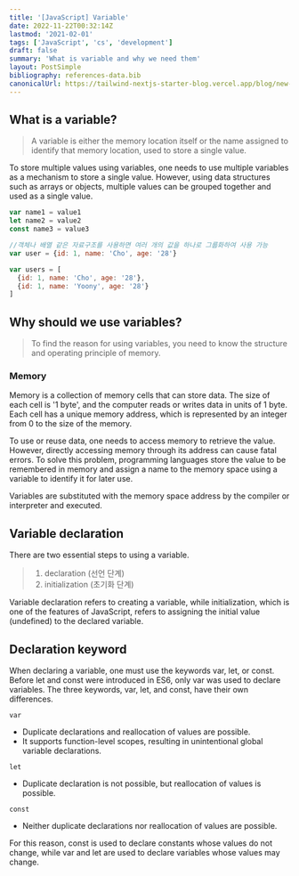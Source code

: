 ```yaml
---
title: '[JavaScript] Variable'
date: 2022-11-22T00:32:14Z
lastmod: '2021-02-01'
tags: ['JavaScript', 'cs', 'development']
draft: false
summary: 'What is variable and why we need them'
layout: PostSimple
bibliography: references-data.bib
canonicalUrl: https://tailwind-nextjs-starter-blog.vercel.app/blog/new-features-in-v1/
---
```


## What is a variable?

> A variable is either the memory location itself or the name assigned to identify that memory location, used to store a single value.

To store multiple values using variables, one needs to use multiple variables as a mechanism to store a single value. However, using data structures such as arrays or objects, multiple values can be grouped together and used as a single value.

```js:tailwind.config.js
var name1 = value1
let name2 = value2
const name3 = value3

//객체나 배열 같은 자료구조를 사용하면 여러 개의 값을 하나로 그룹화하여 사용 가능
var user = {id: 1, name: 'Cho', age: '28'}

var users = [
  {id: 1, name: 'Cho', age: '28'},
  {id: 1, name: 'Yoony', age: '28'}
]
```

## Why should we use variables?

> To find the reason for using variables, you need to know the structure and operating principle of memory.

### Memory

Memory is a collection of memory cells that can store data. The size of each cell is '1 byte', and the computer reads or writes data in units of 1 byte. Each cell has a unique memory address, which is represented by an integer from 0 to the size of the memory.

To use or reuse data, one needs to access memory to retrieve the value. However, directly accessing memory through its address can cause fatal errors. To solve this problem, programming languages store the value to be remembered in memory and assign a name to the memory space using a variable to identify it for later use.

Variables are substituted with the memory space address by the compiler or interpreter and executed.

## Variable declaration

There are two essential steps to using a variable.

> 1. declaration (선언 단계)
> 2. initialization (초기화 단계)

Variable declaration refers to creating a variable, while initialization, which is one of the features of JavaScript, refers to assigning the initial value (undefined) to the declared variable.

## Declaration keyword

When declaring a variable, one must use the keywords var, let, or const.
Before let and const were introduced in ES6, only var was used to declare variables.
The three keywords, var, let, and const, have their own differences.

`var`

- Duplicate declarations and reallocation of values are possible.
- It supports function-level scopes, resulting in unintentional global variable declarations.

`let`

- Duplicate declaration is not possible, but reallocation of values is possible.

`const`

- Neither duplicate declarations nor reallocation of values are possible.

For this reason, const is used to declare constants whose values do not change, while var and let are used to declare variables whose values may change.
